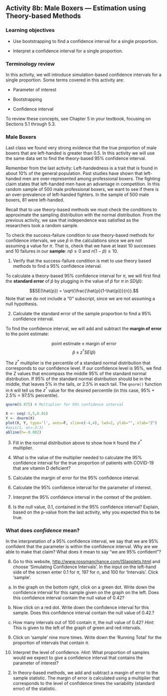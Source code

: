## Activity 8b:  Male Boxers --- Estimation using Theory-based Methods

\setstretch{1}

### Learning objectives

* Use bootstrapping to find a confidence interval for a single proportion.

* Interpret a confidence interval for a single proportion.

### Terminology review

In this activity, we will introduce simulation-based confidence intervals for a single proportion. Some terms covered in this activity are:

* Parameter of interest

* Bootstrapping

* Confidence interval

To review these concepts, see Chapter 5 in your textbook, focusing on Sections 5.1 through 5.3.

### Male Boxers

Last class we found very strong evidence that the true proportion of male boxers that are left-handed is greater than 0.5.  In this activity we will use the same data set to find the theory-based 95\% confidence interval.

Remember from the last activity: Left-handedness is a trait that is found in about 10\% of the general population. Past studies have shown that left-handed men are over-represented among professional boxers. The fighting claim states that left-handed men have an advantage in competition.  In this random sample of 500 male professional boxers, we want to see if there is an over-prevalence of left-handed fighters.  In the sample of 500 male boxers, 81 were left-handed.

Recall that to use theory-based methods we must check the conditions to approximate the sampling distribution with the normal distribution.  From the previous activity, we saw that independence was satisfied as the researchers took a random sample.

To check the success-failure condition to use theory-based methods for confidence intervals, we use $\hat{p}$ in the calculations since we are not assuming a value for $\pi$. That is, check that we have at least 10 successes and 10 failures in our **sample**:  $n\hat{p} \geq 0$  and $n(1-\hat{p}) \geq 10$.

1.  Verify that the success-failure condition is met to use theory based methods to find a 95\% confidence interval.  

\vspace{0.5in}

To calculate a theory-based 95\% confidence interval for $\pi$, we will first find the **standard error** of $\hat{p}$ by plugging in the value of $\hat{p}$ for $\pi$ in $SD(\hat{p})$:

$$SE(\hat{p}) = \sqrt{\frac{\hat{p}(1-\hat{p})}{n}}.$$
Note that we do not include a "0" subscript, since we are not assuming a null hypothesis. 

2.  Calculate the standard error of the sample proportion to find a 95\% confidence interval.

\vspace{0.5in}


To find the confidence interval, we will add and subtract the **margin of error** to the point estimate:

$$\text{point estimate}\pm\text{margin of error}$$
$$\hat{p}\pm z^* SE(\hat{p})$$

The $z^*$ multiplier is the percentile of a standard normal distribution that corresponds to our confidence level. If our confidence level is 95\%, we find the Z values that encompass the middle 95\% of the standard normal distribution.  If 95\% of the standard normal distribution should be in the middle, that leaves 5\% in the tails, or 2.5\% in each tail.  The `qnorm()` function in `R` will tell us the $z^*$ value for the desired percentile (in this case, 95\% + 2.5\% = 97.5\% percentile). 

```r
qnorm(0.975) # Multiplier for 95% confidence interval
```

```r
X <- seq(-5,5,0.01)
Y <- dnorm(X)
plot(X, Y, type='l', axes=F, xlim=c(-4,4), lwd=2, ylab="", xlab="Z")
#axis(1, at=-3:3)
abline(h=-0.002)
```

3. Fill in the normal distribution above to show how `R` found the $z^*$ multiplier.

\vspace{0.1in}

4.  What is the value of the multiplier needed to calculate the 95\% confidence interval for the true proportion of patients with COVID-19 that are vitamin D deficient?

\vspace{1in}

5.  Calculate the margin of error for the 95\% confidence interval.

\vspace{1in}

6.  Calculate the 95\% confidence interval for the parameter of interest.

\vspace{0.5in}

7.  Interpret the 95\% confidence interval in the context of the problem.

\vspace{1in}

8. Is the null value, 0.1, contained in the 95\% confidence interval?  Explain, based on the p-value from the last activity, why you expected this to be true.

### What does *confidence* mean?

In the interpretation of a 95\% confidence interval, we say that we are 95\% confident that the parameter is within the confidence interval.  Why are we able to make that claim?  What does it mean to say "we are 95\% confident"?

8.  Go to this website, [http://www.rossmanchance.com/ISIapplets.html](http://www.rossmanchance.com/ISIapplets.html) and choose 'Simulating Confidence Intervals'.  In the input on the left-hand side of the screen enter 0.1 for $\pi$, 197 for $n$, and 100 for 'Intervals'.  Click 'sample'.
\vspace{1mm}

a) In the graph on the bottom right, click on a green dot.  Write down the confidence interval for this sample given on the graph on the left.  Does this confidence interval contain the null value of 0.42?
\vspace{0.5in}


b) Now click on a red dot.  Write down the confidence interval for this sample.  Does this confidence interval contain the null value of 0.42.?
\vspace{0.5in}


c) How many intervals out of 100 contain $\pi$, the null value of 0.42? *Hint*:  This is given to the left of the graph of green and red intervals.
\vspace{0.5in}

9.  Click on 'sample' nine more times.  Write down the 'Running Total' for the proportion of intervals that contain $\pi$.  

\vspace{0.5in}

10.  Interpret the level of confidence.  *Hint*: What proportion of samples would we expect to give a confidence interval that contains the parameter of interest?

\vspace{1in}



\newpage

2.  In theory-based methods, we add and subtract a margin of error to the sample statistic.  The margin of error is calculated using a multiplier that corresponds to the level of confidence times the variability (standard error) of the statistic.

